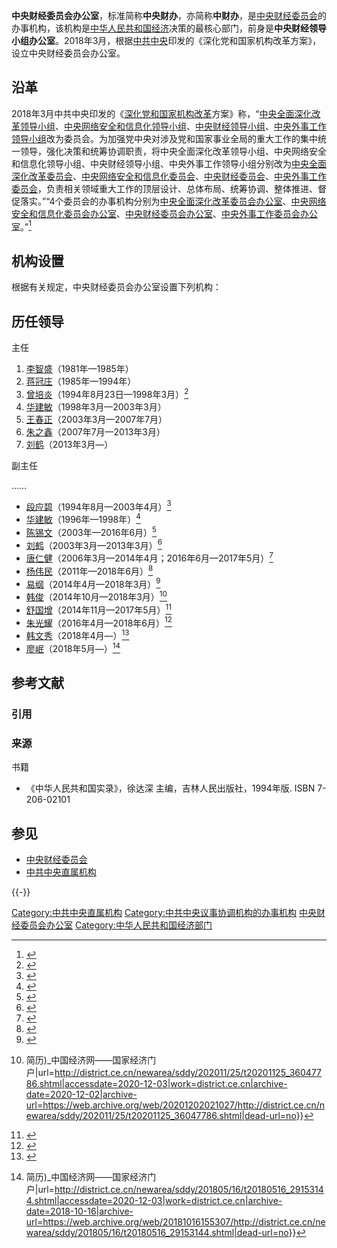 {{Infobox PRCG
|中共机构名称=中央财经委员会办公室
|标志1=Danghui.svg
|职位1=主任
|人员1=[[刘鹤|刘鹤]]
|职位2=常务副主任
|人员2=[[韩文秀|韩文秀]]
|上级机构=[[中央财经委员会|中央财经委员会]]
|机构类型=中央财经委员会的办事机构
|行政级别=正部级
|成立时间=2018年3月
|地址1=[[北京市|北京市]]
|邮编1=
|官网=
}}

'''中央财经委员会办公室'''，标准简称'''中央财办'''，亦简称'''中财办'''，是[[中央财经委员会|中央财经委员会]]的办事机构，该机构是[[中华人民共和国经济|中华人民共和国经济]]决策的最核心部门，前身是'''中央财经领导小组办公室'''。2018年3月，根据[[中国共产党中央委员会|中共中央]]印发的《深化党和国家机构改革方案》，设立中央财经委员会办公室。

==沿革==
2018年3月中共中央印发的《[[深化党和国家机构改革|深化党和国家机构改革]]方案》称，“[[中央全面深化改革委员会|中央全面深化改革领导小组]]、[[中央网络安全和信息化委员会|中央网络安全和信息化领导小组]]、[[中央财经委员会|中央财经领导小组]]、[[中央外事工作委员会|中央外事工作领导小组]]改为委员会。为加强党中央对涉及党和国家事业全局的重大工作的集中统一领导，强化决策和统筹协调职责，将中央全面深化改革领导小组、中央网络安全和信息化领导小组、中央财经领导小组、中央外事工作领导小组分别改为[[中央全面深化改革委员会|中央全面深化改革委员会]]、[[中央网络安全和信息化委员会|中央网络安全和信息化委员会]]、[[中央财经委员会|中央财经委员会]]、[[中央外事工作委员会|中央外事工作委员会]]，负责相关领域重大工作的顶层设计、总体布局、统筹协调、整体推进、督促落实。”“4个委员会的办事机构分别为[[中央全面深化改革委员会办公室|中央全面深化改革委员会办公室]]、[[中央网络安全和信息化委员会办公室|中央网络安全和信息化委员会办公室]]、[[中央财经委员会办公室|中央财经委员会办公室]]、[[中央外事工作委员会办公室|中央外事工作委员会办公室]]。”<ref>{{Cite web|title=中共中央印发《深化党和国家机构改革方案》|url=http://www.xinhuanet.com/2018-03/21/c_1122570517.htm|date=2018-03-21|publisher=新华网|accessdate=2018-03-21|archive-date=2020-05-30|archive-url=https://web.archive.org/web/20200530162114/http://www.xinhuanet.com/2018-03/21/c_1122570517.htm|dead-url=yes}}</ref>

==机构设置==
根据有关规定，中央财经委员会办公室设置下列机构：
{{columns-list|2|
* [[中央财经委员会办公室综合局|综合局]]
* [[中央财经委员会办公室秘书局|秘书局]]
* [[中央财经委员会办公室宏观经济局|宏观经济局（经济一局）]]
* [[中央财经委员会办公室财贸局|财贸局（经济二局）]]
* [[中央财经委员会办公室经贸局|经贸局（经济三局）]]
* [[中央财经委员会办公室国际经济局|国际经济局（经济四局）]]
* [[中央财经委员会办公室农村局|农村局]]
}}

==历任领导==
;主任
# [[李智盛|李智盛]]（1981年—1985年）
# [[蒋冠庄|蒋冠庄]]（1985年—1994年）
# [[曾培炎|曾培炎]]（1994年8月23日—1998年3月）<ref> {{Cite book|title=中共中央机构沿革实录1921.7-1997.9|location=北京|publisher=中国档案出版社|date=1998年|pages=205}} </ref>
# [[华建敏|华建敏]]（1998年3月—2003年3月）
# [[王春正|王春正]]（2003年3月—2007年7月）
# [[朱之鑫|朱之鑫]]（2007年7月—2013年3月）
# [[刘鹤|刘鹤]]（2013年3月—）

;副主任

……
*[[段应碧|段应碧]]（1994年8月—2003年4月）<ref>{{Cite web|url=http://people.chinareform.org.cn/d/duanyingbi/resume/|title=段应碧|publisher=中国改革论坛网|accessdate=2017-05-15|archive-date=2020-04-30|archive-url=https://web.archive.org/web/20200430042410/http://people.chinareform.org.cn/d/duanyingbi/resume/|dead-url=no}}</ref>
*[[华建敏|华建敏]]（1996年—1998年）<ref>{{Cite web|url=http://renwuku.news.ifeng.com/index/detail/438/huajianmin|title=华建敏|publisher=凤凰网|accessdate=2017-05-15|dead-url=yes|archiveurl=https://web.archive.org/web/20160708005409/http://renwuku.news.ifeng.com/index/detail/438/huajianmin|archivedate=2016-07-08}}</ref>
*[[陈锡文|陈锡文]]（2003年—2016年6月）<ref>{{Cite web|url=http://cpc.people.com.cn/gbzl/html/121000853.html|title=陈锡文|publisher=中国领导干部资料库|accessdate=2017-05-15|archive-date=2020-12-08|archive-url=https://web.archive.org/web/20201208161705/http://cpc.people.com.cn/gbzl/html/121000853.html|dead-url=no}}</ref>
*[[刘鹤|刘鹤]]（2003年3月—2013年3月）<ref>{{Cite web|url=http://renwuku.news.ifeng.com/index/detail/83/liuhe|title=刘鹤|publisher=凤凰网|accessdate=2017-05-15|quote=|dead-url=yes|archiveurl=https://web.archive.org/web/20160928141149/http://renwuku.news.ifeng.com/index/detail/83/liuhe|archivedate=2016-09-28}}</ref>
*[[唐仁健|唐仁健]]（2006年3月—2014年4月；2016年6月—2017年5月）<ref>{{Cite web|url=http://renshi.people.com.cn/n1/2016/0712/c139617-28545635.html|title=唐仁健任中央财办副主任、中央农办主任|date=2016-07-12|publisher=中国共产党新闻网|accessdate=2017-05-15|archive-date=2021-01-03|archive-url=https://web.archive.org/web/20210103043922/http://renshi.people.com.cn/n1/2016/0712/c139617-28545635.html|dead-url=no}}</ref>
*[[杨伟民|杨伟民]]（2011年—2018年6月）<ref>{{Cite web|url=http://gbzl.people.com.cn/grzy.php?id=150400077|title=杨伟民|publisher=中国领导干部资料库|accessdate=2017-05-15|archiveurl=https://web.archive.org/web/20171201034636/http://gbzl.people.com.cn/grzy.php?id=150400077|archivedate=2017-12-01|dead-url=yes}}</ref>
*[[易纲|易纲]]（2014年4月—2018年3月）<ref>{{Cite web|url=http://renwuku.news.ifeng.com/index/detail/155/yigang|title=易纲|author=|date=|publisher=凤凰网|language=|accessdate=2017-05-15|dead-url=yes|archiveurl=https://web.archive.org/web/20170425235439/http://renwuku.news.ifeng.com/index/detail/155/yigang|archivedate=2017-04-25}}</ref>
*[[韩俊_(高青)|韩俊]]（2014年10月—2018年3月）<ref>{{Cite web|title=韩俊任吉林省代省长 景俊海辞去省长职务(图{{!}}简历)_中国经济网——国家经济门户|url=http://district.ce.cn/newarea/sddy/202011/25/t20201125_36047786.shtml|accessdate=2020-12-03|work=district.ce.cn|archive-date=2020-12-02|archive-url=https://web.archive.org/web/20201202021027/http://district.ce.cn/newarea/sddy/202011/25/t20201125_36047786.shtml|dead-url=no}}</ref>
*[[舒国增|舒国增]]（2014年11月—2017年5月）<ref>{{cite news|title=浙江省委副秘书长舒国增调任中央财办副主任|url=http://district.ce.cn/newarea/sddy/201412/03/t20141203_4038188.shtml|date=2014-12-03|publisher=中国经济网|accessdate=2016-08-25|archive-date=2020-11-09|archive-url=https://web.archive.org/web/20201109135103/http://district.ce.cn/newarea/sddy/201412/03/t20141203_4038188.shtml|dead-url=no}}</ref>
*[[朱光耀|朱光耀]]（2016年4月—2018年6月）<ref>{{cite news|title=财政部副部长朱光耀同时担任中央财经领导小组办公室副主任|url=http://www.thepaper.cn/newsDetail_forward_1464888|date=2016-05-04|publisher=[[澎湃新闻|澎湃新闻]]|accessdate=2016-10-18|archive-date=2020-11-09|archive-url=https://web.archive.org/web/20201109135110/http://www.thepaper.cn/newsDetail_forward_1464888|dead-url=no}}</ref>
*[[韩文秀|韩文秀]]（2018年4月—）<ref>{{cite news|title=国务院研究室原副主任韩文秀调任中央财办副主任|url=https://www.thepaper.cn/newsDetail_forward_2110118|date=2018-05-04|publisher=澎湃新闻|accessdate=2020-07-20|archive-date=2020-11-09|archive-url=https://web.archive.org/web/20201109135147/https://www.thepaper.cn/newsDetail_forward_2110118|dead-url=no}}</ref>
*[[廖岷|廖岷]]（2018年5月—）<ref>{{Cite web|title=廖岷出任中央财办副主任(图{{!}}简历)_中国经济网——国家经济门户|url=http://district.ce.cn/newarea/sddy/201805/16/t20180516_29153144.shtml|accessdate=2020-12-03|work=district.ce.cn|archive-date=2018-10-16|archive-url=https://web.archive.org/web/20181016155307/http://district.ce.cn/newarea/sddy/201805/16/t20180516_29153144.shtml|dead-url=no}}</ref>

==参考文献==
===引用===
{{Reflist}}

===来源===
{{refbegin}}
; 书籍
* 《中华人民共和国实录》，徐达深 主编，吉林人民出版社，1994年版. ISBN 7-206-02101
{{refend}}

==参见==
{{Portal|中国共产党|中华人民共和国|经济学}}
* [[中央财经委员会|中央财经委员会]]
* [[中共中央直属机构|中共中央直属机构]]

{{-}}
{{s-start}}
{{s-off|[[中共中央直属机构|中共中央办事机构]]}}
{{s-before|中央财经领导小组办公室}}
{{s-title|中央财政经济工作部门|2018年3月21日至今}}
{{s-inc}}
{{s-end}}
{{中国共产党中央委员会}}
{{中国共产党的有关信息|中央}}
[[Category:中共中央直属机构|Category:中共中央直属机构]]
[[Category:中共中央议事协调机构的办事机构|Category:中共中央议事协调机构的办事机构]]
[[Category:中央财经委员会办公室|]]
[[Category:中华人民共和国经济部门|Category:中华人民共和国经济部门]]